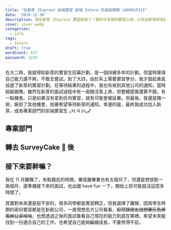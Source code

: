```yaml
---
title: "在新芽 25sprout 前端實習 前端 Intern 的這段期間 \U0001F331"
date: '2024-12-30'
description: 我在新芽 25sprout 實習結束了！跟你分享我的實習心得，以及在新芽的成長與收穫。
cover: cover.webp
categories:
  - Life
tags:
  - Intern
draft: true
wordCount: 427
password: 1234
---
```


在大二時，我就得知新芽的實習生招募計劃，是一個持續多年的計劃，但當時覺得自己能力還不夠，不敢去嘗試。到了大四，由於系上需要實習學分，我才鼓起勇氣投遞了新芽的實習計劃。在等待結果的過程中，我也有收到其他公司的通知，當時超級猶豫。雖然在新芽的面試過程中有一兩題沒答上來，但整體感覺還算不錯，有一點機會。只是如果沒有拿到任何實習，就有可能會被延畢。但最後，我還是賭一把，婉拒了其他機會，抱著希望等待新芽的通知。幸運的是，最終我成功加入新芽，成為專案部門的前端實習生 ₍₍٩( ᐛ )۶₎₎♪

## 專案部門

## 轉去 SurveyCake 🍰 後

## 接下來要幹嘛？

我在 11 月離職了，有點尷尬的時間，畢竟離畢業也有五個月了，但還是想放鬆一兩個月，邊準備接下來的面試，也出國 have fun 一下，開始上班可能就沒這麼多時間了。

其實對未來還是挺不安的，很多同學都是實習轉正，但我選擇了離開，因爲學生時期的兩份實習都是在新創公司，一直很想去大公司看看，~~超常跟朋友說想要灰色屏風辦公桌哈哈~~，也想透過之後的面試看看自己現在的能力到底在哪裡。希望未來能找到一份適合自己的工作，也希望自己能夠繼續成長，不要停滯不前。
